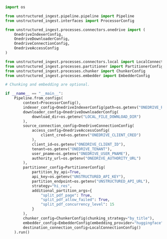 ```python Python Ingest
import os

from unstructured_ingest.pipeline.pipeline import Pipeline
from unstructured_ingest.interfaces import ProcessorConfig

from unstructured_ingest.processes.connectors.onedrive import (
    OnedriveIndexerConfig,
    OnedriveDownloaderConfig,
    OnedriveConnectionConfig,
    OnedriveAccessConfig
)

from unstructured_ingest.processes.connectors.local import LocalConnectionConfig
from unstructured_ingest.processes.partitioner import PartitionerConfig
from unstructured_ingest.processes.chunker import ChunkerConfig
from unstructured_ingest.processes.embedder import EmbedderConfig

# Chunking and embedding are optional.

if __name__ == "__main__":
    Pipeline.from_configs(
        context=ProcessorConfig(),
        indexer_config=OnedriveIndexerConfig(path=os.getenv("ONEDRIVE_PATH")),
        downloader_config=OnedriveDownloaderConfig(
            download_dir=os.getenv("LOCAL_FILE_DOWNLOAD_DIR")
        ),
        source_connection_config=OnedriveConnectionConfig(
            access_config=OnedriveAccessConfig(
                client_cred=os.getenv("ONEDRIVE_CLIENT_CRED")
            ),
            client_id=os.getenv("ONEDRIVE_CLIENT_ID"),
            tenant=os.getenv("ONEDRIVE_TENANT"),
            user_pname=os.getenv("ONEDRIVE_USER_PNAME"),
            authority_url=os.getenv("ONEDRIVE_AUTHORITY_URL")
        ),
        partitioner_config=PartitionerConfig(
            partition_by_api=True,
            api_key=os.getenv("UNSTRUCTURED_API_KEY"),
            partition_endpoint=os.getenv("UNSTRUCTURED_API_URL"),
            strategy="hi_res",
            additional_partition_args={
                "split_pdf_page": True,
                "split_pdf_allow_failed": True,
                "split_pdf_concurrency_level": 15
            }
        ),
        chunker_config=ChunkerConfig(chunking_strategy="by_title"),
        embedder_config=EmbedderConfig(embedding_provider="huggingface"),
        destination_connection_config=LocalConnectionConfig()
    ).run()
```
